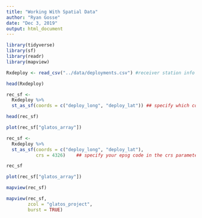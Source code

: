 ```yaml
---
title: "Working With Spatial Data"
author: "Ryan Gosse"
date: "Dec 3, 2019"
output: html_document
---
```

```r
library(tidyverse)
library(sf)
library(readr)
library(mapview)
```

```r
Rxdeploy <- read_csv("../data/deployments.csv") #receiver station info

head(Rxdeploy)
```

```r
rec_sf <-
  Rxdeploy %>% 
  st_as_sf(coords = c("deploy_long", "deploy_lat")) ## specify which columns contain the longitude and latitude data

head(rec_sf)

plot(rec_sf["glatos_array"])
```

```r
rec_sf <-
  Rxdeploy %>% 
  st_as_sf(coords = c("deploy_long", "deploy_lat"),
           crs = 4326)    ## specify your epsg code in the crs parameter 

rec_sf

plot(rec_sf["glatos_array"])
```

```r
mapview(rec_sf)
```

```r
mapview(rec_sf, 
        zcol = "glatos_project",
        burst = TRUE)
```
